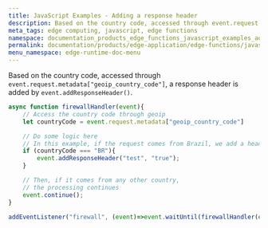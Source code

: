 ```yaml
---
title: JavaScript Examples - Adding a response header
description: Based on the country code, accessed through event.request.metadata['geoip_country_code'], a response header is added through event.addResponseHeader().
meta_tags: edge computing, javascript, edge functions
namespace: documentation_products_edge_functions_javascript_examples_adding_response_header
permalink: documentation/products/edge-application/edge-functions/javascript-examples/adding-response-header
menu_namespace: edge-runtime-doc-menu
---
```


Based on the country code, accessed through `event.request.metadata["geoip_country_code"]`, a response header is added by `event.addResponseHeader()`.

```js
async function firewallHandler(event){
    // Access the country code through geoip
    let countryCode = event.request.metadata["geoip_country_code"]

    // Do some logic here
    // In this example, if the request comes from Brazil, we add a header to the response
    if (countryCode === "BR"){
        event.addResponseHeader("test", "true");
    }

    // Then, if it comes from any other country,
    // the processing continues
    event.continue();
}

addEventListener("firewall", (event)=>event.waitUntil(firewallHandler(event)));
```
